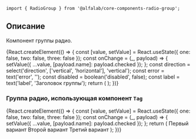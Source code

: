 

<Meta title='Компоненты|RadioGroup' component={RadioGroup} />

<Title>
    RadioGroup ({name}@{version})
</Title>

```tsx
import { RadioGroup } from '@alfalab/core-components-radio-group';
```

## Описание

Компонент группы радио.

<Story name='Песочница'>
    {React.createElement(() => {
        const [value, setValue] = React.useState({ one: false, two: false, three: false });
        const onChange = (_, payload) => {
            setValue({ ...value, [payload.name]: payload.checked });
        };
        const direction = select('direction', ['vertical', 'horizontal'], 'vertical');
        const error = text('error', '');
        const disabled = boolean('disabled', false);
        const label = text('label', 'Заголовок группы');
        return (
            <RadioGroup
                label={label}
                onChange={onChange}
                direction={direction}
                error={error}
                disabled={disabled}
                name='radioGroup'
            >
                <Radio label='Первый вариант' value='first' />
                <Radio label='Второй вариант' value='second' />
                <Radio label='Третий вариант' value='third' />
            </RadioGroup>
        );
    })}
</Story>

<Props of={RadioGroup} />

### Группа радио, использующая компонент `Tag`

<Preview>
    {React.createElement(() => {
        const [value, setValue] = React.useState({ one: false, two: false, three: false });
        const onChange = (_, payload) => {
            setValue({ ...value, [payload.name]: payload.checked });
        };
        return (
            <RadioGroup
                label="Заголовок группы"
                onChange={onChange}
                direction="horizontal"
                type='tag'
                name='tagRadioGroup'
            >
                <Tag value='one'>
                    Первый вариант
                </Tag>
                <Tag value='two'>
                    Второй вариант
                </Tag>
                <Tag value='three'>
                    Третий вариант
                </Tag>
            </RadioGroup>
        );
    })}
</Preview>
